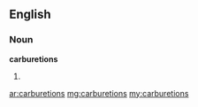 ==English==

===Noun===
'''carburetions'''

# {{plural of|[[carburetion]]}}

[[ar:carburetions]]
[[mg:carburetions]]
[[my:carburetions]]